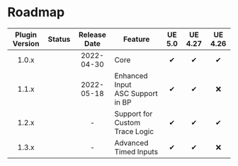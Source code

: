 
# Roadmap

| Plugin Version |   Status    | Release Date | Feature                              | UE 5.0 | UE 4.27 | UE 4.26 |
|:--------------:|:-----------:|:------------:|--------------------------------------|:------:|:-------:|:-------:|
|     1.0.x      | <Released/> |  2022-04-30  | Core                                 |   ✔    |    ✔    |    ✔    |
|     1.1.x      | <Released/> |  2022-05-18  | Enhanced Input<br/>ASC Support in BP |   ✔    |    ✔    |    ❌    |
|     1.2.x      | <Planned/>  |      -       | Support for Custom Trace Logic       |   ✔    |    ✔    |    ✔    |
|     1.3.x      | <Planned/>  |      -       | Advanced Timed Inputs                |   ✔    |    ✔    |    ❌    |

